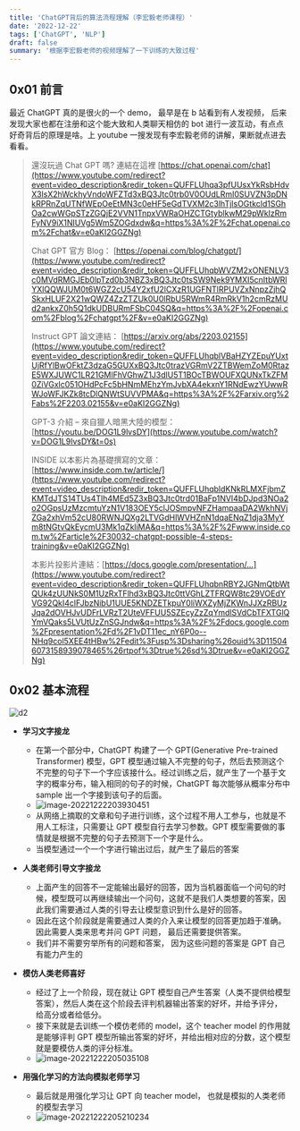 ```yaml
---
title: 'ChatGPT背后的算法流程理解（李宏毅老师课程）'
date: '2022-12-22'
tags: ['ChatGPT', 'NLP']
draft: false
summary: '根据李宏毅老师的视频理解了一下训练的大致过程'
---
```


## 0x01 前言

最近 ChatGPT 真的是很火的一个 demo， 最早是在 b 站看到有人发视频， 后来发现大家也都在注册和这个能大致和人类聊天相仿的 bot 进行一波互动，有点点好奇背后的原理是啥。上 youtube 一搜发现有李宏毅老师的讲解，果断就点进去看看。

> 還沒玩過 Chat GPT 嗎? 連結在這裡 [https://chat.openai.com/chat](https://www.youtube.com/redirect?event=video_description&redir_token=QUFFLUhqa3pfUUsxYkRsbHdvX3lsX2hWckhyVndoWFZTd3xBQ3Jtc0trb0V0OUdLRmI0SUVZN3pDNkRPRnZqUTNfWEpOeEtMN3c0eHF5eGdTVXM2c3lhTjlsOGtkcld1SGhOa2cwWGpSTzZGQjE2VVN1TnpxVWRaOHZCTGtyblkwM29pWkIzRmFyNV9iX1NIUVg5Wm5ZOGdxdw&q=https%3A%2F%2Fchat.openai.com%2Fchat&v=e0aKI2GGZNg)
>
> Chat GPT 官方 Blog： [https://openai.com/blog/chatgpt/](https://www.youtube.com/redirect?event=video_description&redir_token=QUFFLUhqbWVZM2xONENLV3c0MVdRMGJEb0lpTzd0b3NBZ3xBQ3Jtc0tsSW9Nek9YMXI5cnItbWRlYXlQQWJUM0t6WGZ2cU54Y2xfU2lCXzR1UGFNTlRPUVZxNnpzZjhQSkxHLUF2X21wQWZ4ZzZTZUk0U0lRbU5RWmR4RmRkV1h2cmRzMUd2ankxZ0h5Q1dkUDBURmFSbC04SQ&q=https%3A%2F%2Fopenai.com%2Fblog%2Fchatgpt%2F&v=e0aKI2GGZNg)
>
> Instruct GPT 論文連結： [https://arxiv.org/abs/2203.02155](https://www.youtube.com/redirect?event=video_description&redir_token=QUFFLUhqblVBaHZYZEpuYUxtUjRfYlBwOFktZ3dzaG5GUXxBQ3Jtc0trazVGRmV2ZTBWemZoM0RtazE5WXJUWC1LR21GMlFhVGhwZ1J3dlU5T1BOcTBWOUFXQUNxTkZFM0ZiVGxlc051OHdPcFc5bHNmMEhzYmJvbXA4ekxnY1RNdEwzYUwwRWJoWFJKZk8tcDlQNWtSUVVPMA&q=https%3A%2F%2Farxiv.org%2Fabs%2F2203.02155&v=e0aKI2GGZNg)
>
> GPT-3 介紹 – 來自獵人暗黑大陸的模型： [https://youtu.be/DOG1L9lvsDY](https://www.youtube.com/watch?v=DOG1L9lvsDY&t=0s)
>
> INSIDE 以本影片為基礎撰寫的文章： [https://www.inside.com.tw/article/](https://www.youtube.com/redirect?event=video_description&redir_token=QUFFLUhqbldKNkRLMXFjbmZKMTdJTS14TUs4Tlh4MEd5Z3xBQ3Jtc0trd01BaFp1NVI4bDJpd3NOa2o2OGpsUzMzcmtuYzN1V183OEY5clJOSmpvNFZHampaaDA2WkhNVjZGa2xhVm52cU80RWNJQXg2LTVGdHlWVHZnN1dqaENqZ1dja3MyYm8tNGtvQkEycmU3Mk1qZkliMA&q=https%3A%2F%2Fwww.inside.com.tw%2Farticle%2F30032-chatgpt-possible-4-steps-training&v=e0aKI2GGZNg)
>
> 本影片投影片連結：[https://docs.google.com/presentation/...](https://www.youtube.com/redirect?event=video_description&redir_token=QUFFLUhqbnRBY2JGNmQtbWtQUk4zUUNkS0M1UzRxTFlhd3xBQ3Jtc0ttVGhLZTFRQW8tc29VOEdYVG92QkI4clFJbzNibU1UUE5KNDZETkpuY0liWXZyMjZKWnJJXzRBUzJqa2dOVHJvUDFrLVRzT2UteVFFUU5SZEcyZzZqYmdlSVdCbTFXTGlQYmVQaks5LVUtUzZnSGJndw&q=https%3A%2F%2Fdocs.google.com%2Fpresentation%2Fd%2F1vDT11ec_nY6P0o--NHq9col5XEE4tHBw%2Fedit%3Fusp%3Dsharing%26ouid%3D115046073158939078465%26rtpof%3Dtrue%26sd%3Dtrue&v=e0aKI2GGZNg)

## 0x02 基本流程

![d2](https://ultramarine-image.oss-cn-beijing.aliyuncs.com/img/d2.png)

- **学习文字接龙**

  - 在第一个部分中，ChatGPT 构建了一个 GPT(Generative Pre-trained Transformer) 模型，GPT 模型通过输入不完整的句子，然后去预测这个不完整的句子下一个字应该接什么。经过训练之后，就产生了一个基于文字的概率分布，输入相同的句子的时候，ChatGPT 每次能够从概率分布中 sample 出一个字接到该句子的后面。
  - ![image-20221222203930451](https://ultramarine-image.oss-cn-beijing.aliyuncs.com/img/image-20221222203930451.png)
  - 从网络上摘取的文章和句子进行训练，这个过程不用人工参与，也就是不用人工标注，只需要让 GPT 模型自行去学习参数。GPT 模型需要做的事情就是根据不完整的句子去预测下一个字是什么。
  - 当模型通过一个一个字进行输出过后，就产生了最后的答案

- **人类老师引导文字接龙**

  - 上面产生的回答不一定能输出最好的回答，因为当机器面临一个问句的时候，模型既可以再继续输出一个问句，这就不是我们人类想要的答案，因此我们需要通过人类的引导去让模型意识到什么是好的回答。
  - 因此在这个阶段就是需要通过人类的介入来让模型的回答更加趋于准确。因此需要人类来思考并问 GPT 问题， 最后还需要提供答案。
  - 我们并不需要穷举所有的问题和答案， 因为这些问题的答案是 GPT 自己有能力产生的

- **模仿人类老师喜好**

  - 经过了上一个阶段，现在就让 GPT 模型自己产生答案（人类不提供给模型答案），然后人类在这个阶段去评判机器输出答案的好坏，并给予评分， 给高分或者给低分。
  - 接下来就是去训练一个模仿老师的 model，这个 teacher model 的作用就是能够评判 GPT 模型所输出答案的好坏，并给出相对应的分数，这个模型就是要模仿人类的评分标准。
  - ![image-20221222205035108](https://ultramarine-image.oss-cn-beijing.aliyuncs.com/img/image-20221222205035108.png)

- **用强化学习的方法向模拟老师学习**

  - 最后就是用强化学习让 GPT 向 teacher model， 也就是模拟的人类老师的模型去学习
  - ![image-20221222205210234](https://ultramarine-image.oss-cn-beijing.aliyuncs.com/img/image-20221222205210234.png)
